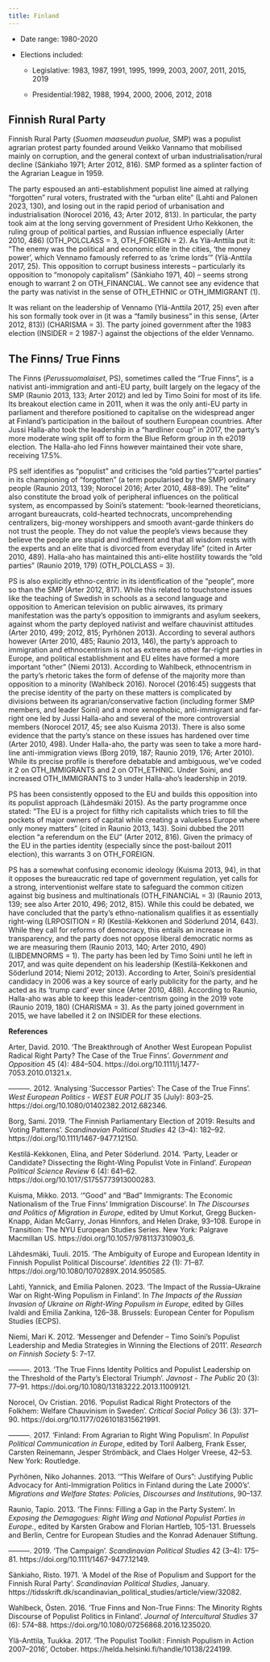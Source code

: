 ```yaml
---
title: Finland
---
```



-   Date range: 1980-2020

-   Elections included:

    -   Legislative: 1983, 1987, 1991, 1995, 1999, 2003, 2007, 2011,
        2015, 2019

    -   Presidential:1982, 1988, 1994, 2000, 2006, 2012, 2018

## Finnish Rural Party

Finnish Rural Party (*Suomen maaseudun puolue,* SMP) was a populist
agrarian protest party founded around Veikko Vannamo that mobilised
mainly on corruption, and the general context of urban
industrialisation/rural decline (Sänkiaho 1971; Arter 2012, 816). SMP
formed as a splinter faction of the Agrarian League in 1959.

The party espoused an anti-establishment populist line aimed at rallying
"forgotten" rural voters, frustrated with the "urban elite" (Lahti and
Palonen 2023, 130), and losing out in the rapid period of urbanisation
and industrialisation (Norocel 2016, 43; Arter 2012, 813). In
particular, the party took aim at the long serving government of
President Urho Kekkonen, the ruling group of political parties, and
Russian influence especially (Arter 2010, 486) (OTH_POLCLASS = 3,
OTH_FOREIGN = 2). As Ylä-Anttila put it: "The enemy was the political
and economic elite in the cities, 'the money power', which Vennamo
famously referred to as 'crime lords'" (Ylä-Anttila 2017, 25). This
opposition to corrupt business interests -- particularly its opposition
to "monopoly capitalism" (Sänkiaho 1971, 40) -- seems strong enough to
warrant 2 on OTH_FINANCIAL. We cannot see any evidence that the party
was nativist in the sense of OTH_ETHNIC or OTH_IMMIGRANT (1).

It was reliant on the leadership of Vennamo (Ylä-Anttila 2017, 25) even
after his son formally took over in (it was a "family business" in this
sense, (Arter 2012, 813)) (CHARISMA = 3). The party joined government
after the 1983 election (INSIDER = 2 1987-) against the objections of
the elder Vennamo.

## The Finns/ True Finns 

The Finns (*Perussuomalaiset*, PS), sometimes called the "True Finns",
is a nativist anti-immigration and anti-EU party, built largely on the
legacy of the SMP (Raunio 2013, 133; Arter 2012) and led by Timo Soini
for most of its life. Its breakout election came in 2011, when it was
the only anti-EU party in parliament and therefore positioned to
capitalise on the widespread anger at Finland's participation in the
bailout of southern European countries. After Jussi Halla-aho took the
leadership in a "hardliner coup" in 2017, the party's more moderate wing
split off to form the Blue Reform group in th e2019 election. The
Halla-aho led Finns however maintained their vote share, receiving
17.5%.

PS self identifies as "populist" and criticises the "old
parties"/"cartel parties" in its championing of "forgotten" (a term
popularised by the SMP) ordinary people (Raunio 2013, 139; Norocel 2016;
Arter 2010, 488--89). The "elite" also constitute the broad yolk of
peripheral influences on the political system, as encompassed by Soini's
statement: "book-learned theoreticians, arrogant bureaucrats,
cold-hearted technocrats, uncomprehending centralizers, big-money
worshippers and smooth avant-garde thinkers do not trust the people.
They do not value the people's views because they believe the people are
stupid and indifferent and that all wisdom rests with the experts and an
elite that is divorced from everyday life" (cited in Arter 2010, 489).
Halla-aho has maintained this anti-elite hostility towards the "old
parties" (Raunio 2019, 179) (OTH_POLCLASS = 3).

PS is also explicitly ethno-centric in its identification of the
"people", more so than the SMP (Arter 2012, 817). While this related to
touchstone issues like the teaching of Swedish in schools as a second
language and opposition to American television on public airwaves, its
primary manifestation was the party's opposition to immigrants and
asylum seekers, against whom the party deployed nativist and welfare
chauvinist attitudes (Arter 2010, 499; 2012, 815; Pyrhönen 2013).
According to several authors however (Arter 2010, 485; Raunio 2013,
146), the party's approach to immigration and ethnocentrism is not as
extreme as other far-right parties in Europe, and political
establishment and EU elites have formed a more important "other" (Niemi
2013). According to Wahlbeck, ethnocentrism in the party's rhetoric
takes the form of defense of the majority more than opposition to a
minority (Wahlbeck 2016). Norocel (2016:45) suggests that the precise
identity of the party on these matters is complicated by divisions
between its agrarian/conservative faction (including former SMP members,
and leader Soini) and a more xenophobic, anti-immigrant and far-right
one led by Jussi Halla-aho and several of the more controversial members
(Norocel 2017, 45; see also Kuisma 2013). There is also some evidence
that the party's stance on these issues has hardened over time (Arter
2010, 498). Under Halla-aho, the party was seen to take a more hard-line
anti-immigration views (Borg 2019, 187; Raunio 2019, 176; Arter 2010).
While its precise profile is therefore debatable and ambiguous, we've
coded it 2 on OTH_IMMIGRANTS and 2 on OTH_ETHNIC. Under Soini, and
increased OTH_IMMIGRANTS to 3 under Halla-aho's leadership in 2019.

PS has been consistently opposed to the EU and builds this opposition
into its populist approach (Lähdesmäki 2015). As the party programme
once stated: "The EU is a project for filthy rich capitalists which
tries to fill the pockets of major owners of capital while creating a
valueless Europe where only money matters" (cited in Raunio 2013, 143).
Soini dubbed the 2011 election "a referendum on the EU" (Arter 2012,
816). Given the primacy of the EU in the parties identity (especially
since the post-bailout 2011 election), this warrants 3 on OTH_FOREIGN.

PS has a somewhat confusing economic ideology (Kuisma 2013, 94), in that
it opposes the bureaucratic red tape of government regulation, yet calls
for a strong, interventionist welfare state to safeguard the common
citizen against big business and multinationals (OTH_FINANCIAL = 3)
(Raunio 2013, 139; see also Arter 2010, 496; 2012, 815). While this
could be debated, we have concluded that the party's ethno-nationalism
qualifies it as essentially right-wing (LRPOSITION = R)
(Kestilä-Kekkonen and Söderlund 2014, 643). While they call for reforms
of democracy, this entails an increase in transparency, and the party
does not oppose liberal democratic norms as we are measuring them
(Raunio 2013, 140; Arter 2010, 490) (LIBDEMNORMS = 1). The party has
been led by Timo Soini until he left in 2017, and was quite dependent on
his leadership (Kestilä-Kekkonen and Söderlund 2014; Niemi 2012; 2013).
According to Arter, Soini's presidential candidacy in 2006 was a key
source of early publicity for the party, and he acted as its 'trump
card' ever since (Arter 2010, 488). According to Raunio, Halla-aho was
able to keep this leader-centrism going in the 2019 vote (Raunio 2019,
180) (CHARISMA = 3). As the party joined government in 2015, we have
labelled it 2 on INSIDER for these elections.

**References**

Arter, David. 2010. 'The Breakthrough of Another West European Populist
Radical Right Party? The Case of the True Finns'. *Government and
Opposition* 45 (4): 484--504.
https://doi.org/10.1111/j.1477-7053.2010.01321.x.

---------. 2012. 'Analysing 'Successor Parties': The Case of the True
Finns'. *West European Politics - WEST EUR POLIT* 35 (July): 803--25.
https://doi.org/10.1080/01402382.2012.682346.

Borg, Sami. 2019. 'The Finnish Parliamentary Election of 2019: Results
and Voting Patterns'. *Scandinavian Political Studies* 42 (3--4):
182--92. https://doi.org/10.1111/1467-9477.12150.

Kestilä-Kekkonen, Elina, and Peter Söderlund. 2014. 'Party, Leader or
Candidate? Dissecting the Right-Wing Populist Vote in Finland'.
*European Political Science Review* 6 (4): 641--62.
https://doi.org/10.1017/S1755773913000283.

Kuisma, Mikko. 2013. '"Good" and "Bad" Immigrants: The Economic
Nationalism of the True Finns' Immigration Discourse'. In *The
Discourses and Politics of Migration in Europe*, edited by Umut Korkut,
Gregg Bucken-Knapp, Aidan McGarry, Jonas Hinnfors, and Helen Drake,
93--108. Europe in Transition: The NYU European Studies Series. New
York: Palgrave Macmillan US. https://doi.org/10.1057/9781137310903_6.

Lähdesmäki, Tuuli. 2015. 'The Ambiguity of Europe and European Identity
in Finnish Populist Political Discourse'. *Identities* 22 (1): 71--87.
https://doi.org/10.1080/1070289X.2014.950585.

Lahti, Yannick, and Emilia Palonen. 2023. 'The Impact of the
Russia--Ukraine War on Right-Wing Populism in Finland'. In *The Impacts
of the Russian Invasion of Ukraine on Right-Wing Populism in Europe*,
edited by Gilles Ivaldi and Emilia Zankina, 126--38. Brussels: European
Center for Populism Studies (ECPS).

Niemi, Mari K. 2012. 'Messenger and Defender -- Timo Soini's Populist
Leadership and Media Strategies in Winning the Elections of 2011'.
*Research on Finnish Society* 5: 7--17.

---------. 2013. 'The True Finns Identity Politics and Populist
Leadership on the Threshold of the Party's Electoral Triumph'.
*Javnost - The Public* 20 (3): 77--91.
https://doi.org/10.1080/13183222.2013.11009121.

Norocel, Ov Cristian. 2016. 'Populist Radical Right Protectors of the
Folkhem: Welfare Chauvinism in Sweden'. *Critical Social Policy* 36 (3):
371--90. https://doi.org/10.1177/0261018315621991.

---------. 2017. 'Finland: From Agrarian to Right Wing Populism'. In
*Populist Political Communication in Europe*, edited by Toril Aalberg,
Frank Esser, Carsten Reinemann, Jesper Strömbäck, and Claes Holger
Vreese, 42--53. New York: Routledge.

Pyrhönen, Niko Johannes. 2013. '"This Welfare of Ours": Justifying
Public Advocacy for Anti-Immigration Politics in Finland during the Late
2000's'. *Migrations and Welfare States: Policies, Discourses and
Institutions*, 90--137.

Raunio, Tapio. 2013. 'The Finns: Filling a Gap in the Party System'. In
*Exposing the Demagogues: Right Wing and National Populist Parties in
Europe.*, edited by Karsten Grabow and Florian Hartleb, 105-131.
Bruessels and Berlin, Centre for European Studies and the Konrad
Adenauer Stiftung.

---------. 2019. 'The Campaign'. *Scandinavian Political Studies* 42
(3--4): 175--81. https://doi.org/10.1111/1467-9477.12149.

Sänkiaho, Risto. 1971. 'A Model of the Rise of Populism and Support for
the Finnish Rural Party'. *Scandinavian Political Studies*, January.
https://tidsskrift.dk/scandinavian_political_studies/article/view/32082.

Wahlbeck, Östen. 2016. 'True Finns and Non-True Finns: The Minority
Rights Discourse of Populist Politics in Finland'. *Journal of
Intercultural Studies* 37 (6): 574--88.
https://doi.org/10.1080/07256868.2016.1235020.

Ylä-Anttila, Tuukka. 2017. 'The Populist Toolkit : Finnish Populism in
Action 2007--2016', October.
https://helda.helsinki.fi/handle/10138/224199.


